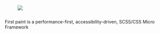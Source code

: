 
<Meta title="Guides/About" />

<h1 style={{ "text-align": "center", width: "100%" }}>
  <figure style={{ width: "300px" }}>
    <img src="https://res.cloudinary.com/dqjs95c7n/image/upload/v1644757425/fp-brand-rgb-sm_dogvcq.svg" />
  </figure>
</h1>
<p
  style={{
    textAlign: "center",
    fontSize: "2rem",
    lineHeight: "1.5"
  }}
>
  First paint is a performance-first, accessibility-driven,
  SCSS/CSS Micro Framework
</p>
